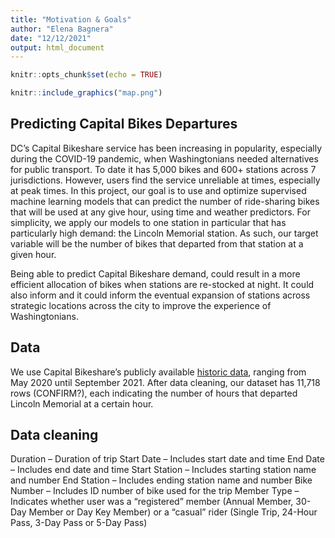 ```yaml
---
title: "Motivation & Goals"
author: "Elena Bagnera"
date: "12/12/2021"
output: html_document
---
```


```r
knitr::opts_chunk$set(echo = TRUE)
```

```r
knitr::include_graphics("map.png")
```

## Predicting Capital Bikes Departures

DC's Capital Bikeshare service has been increasing in popularity, especially during the COVID-19 pandemic, when Washingtonians needed alternatives for public transport. To date it has 5,000 bikes and 600+ stations across 7 jurisdictions. However, users find the service unreliable at times, especially at peak times. In this project, our goal is to use and optimize supervised machine learning models that can predict the number of ride-sharing bikes that will be used at any give hour, using time and weather predictors. For simplicity, we apply our models to one station in particular that has particularly high demand: the Lincoln Memorial station. As such, our target variable will be the number of bikes that departed from that station at a given hour.

Being able to predict Capital Bikeshare demand, could result in a more efficient allocation of bikes when stations are re-stocked at night. It could also inform and it could inform the eventual expansion of stations across strategic locations across the city to improve the experience of Washingtonians.

## Data

We use Capital Bikeshare's publicly available [historic data](https://www.capitalbikeshare.com/system-data), ranging from May 2020 until September 2021. After data cleaning, our dataset has 11,718 rows (CONFIRM?), each indicating the number of hours that departed Lincoln Memorial at a certain hour.

## Data cleaning

Duration – Duration of trip
Start Date – Includes start date and time
End Date – Includes end date and time
Start Station – Includes starting station name and number
End Station – Includes ending station name and number
Bike Number – Includes ID number of bike used for the trip
Member Type – Indicates whether user was a "registered" member (Annual Member, 30-Day Member or Day Key Member) or a "casual" rider (Single Trip, 24-Hour Pass, 3-Day Pass or 5-Day Pass)




